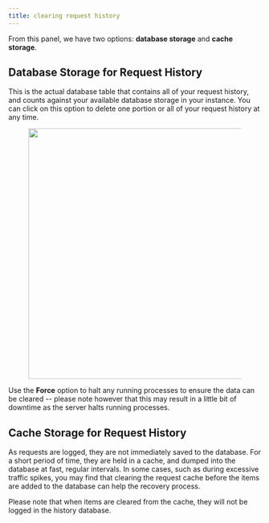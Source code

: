 ```yaml
---
title: clearing request history
---
```


From this panel, we have two options: **database storage** and **cache storage**.

## Database Storage for Request History

This is the actual database table that contains all of your request history, and counts against your available database storage in your instance. You can click on this option to delete one portion or all of your request history at any time.

<figure><img src="../assets/CleanShot 2024-04-02 at 12.28.56.png" alt="" width="499" /><figcaption></figcaption></figure>

Use the **Force** option to halt any running processes to ensure the data can be cleared -- please note however that this may result in a little bit of downtime as the server halts running processes.

## Cache Storage for Request History

As requests are logged, they are not immediately saved to the database. For a short period of time, they are held in a cache, and dumped into the database at fast, regular intervals. In some cases, such as during excessive traffic spikes, you may find that clearing the request cache before the items are added to the database can help the recovery process.

Please note that when items are cleared from the cache, they will not be logged in the history database.
